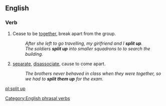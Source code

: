 ==English==

===Verb===
{{en-verb|splits up|spiltting up|split up|split up}}

# {{context|intransitive|idiom|Of a group of people}} Cease to be [[together]], break apart from the group.
#:''After she left to go travelling, my girlfriend and I '''split up'''.''
#:''The soldiers '''split up''' into smaller squadrons to to search the building.''
# {{transitive}} [[separate]], [[disassociate]], cause to come apart.
#:''The brothers never behaved in class when they were together, so we had to '''split them up''' for the exam.''

[[Category:English phrasal verbs]]
[[pl:split up]]
